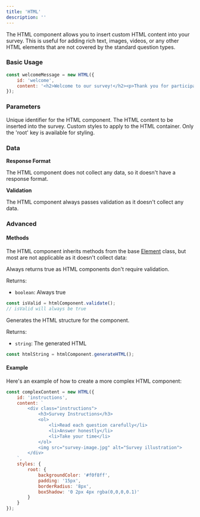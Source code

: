 ```yaml
---
title: 'HTML'
description: ''
---
```


The HTML component allows you to insert custom HTML content into your survey. This is useful for adding rich text, images, videos, or any other HTML elements that are not covered by the standard question types.

### Basic Usage

```javascript
const welcomeMessage = new HTML({
    id: 'welcome',
    content: '<h2>Welcome to our survey!</h2><p>Thank you for participating.</p>'
});
```

### Parameters

<ParamField path="id" type="string" required>
  Unique identifier for the HTML component.
</ParamField>

<ParamField path="content" type="string" required>
  The HTML content to be inserted into the survey.
</ParamField>

<ParamField path="styles" type="object">
  Custom styles to apply to the HTML container. Only the 'root' key is available for styling.
</ParamField>

### Data

**Response Format**

The HTML component does not collect any data, so it doesn't have a response format.

**Validation**

The HTML component always passes validation as it doesn't collect any data.

### Advanced

#### Methods

The HTML component inherits methods from the base [Element](custom) class, but most are not applicable as it doesn't collect data:

<ParamField path="validate" type="function">
  Always returns true as HTML components don't require validation.

  Returns:
  - `boolean`: Always true

  ```javascript
  const isValid = htmlComponent.validate();
  // isValid will always be true
  ```
</ParamField>

<ParamField path="generateHTML" type="function">
  Generates the HTML structure for the component.

  Returns:
  - `string`: The generated HTML

  ```javascript
  const htmlString = htmlComponent.generateHTML();
  ```
</ParamField>

#### Example

Here's an example of how to create a more complex HTML component:

```javascript
const complexContent = new HTML({
    id: 'instructions',
    content: `
        <div class="instructions">
            <h3>Survey Instructions</h3>
            <ol>
                <li>Read each question carefully</li>
                <li>Answer honestly</li>
                <li>Take your time</li>
            </ol>
            <img src="survey-image.jpg" alt="Survey illustration">
        </div>
    `,
    styles: {
        root: {
            backgroundColor: '#f0f8ff',
            padding: '15px',
            borderRadius: '8px',
            boxShadow: '0 2px 4px rgba(0,0,0,0.1)'
        }
    }
});
```